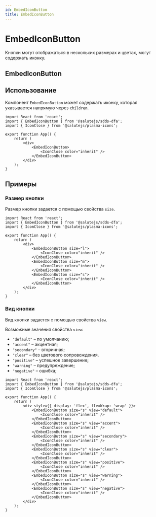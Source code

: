 ```yaml
---
id: EmbedIconButton
title: EmbedIconButton
---
```



# EmbedIconButton
Кнопки могут отображаться в нескольких размерах и цветах, могут содержать иконку.

## EmbedIconButton
<Description name="EmbedIconButton" />
<PropsTable name="EmbedIconButton" exclude={['css']} />

## Использование
Компонент `EmbedIconButton` может содержать иконку, которая указывается напрямую через `children`.

```tsx live
import React from 'react';
import { EmbedIconButton } from '@salutejs/sdds-dfa';
import { IconClose } from '@salutejs/plasma-icons';

export function App() {
    return (
        <div>
            <EmbedIconButton>
                <IconClose color="inherit" />
            </EmbedIconButton>
        </div>
    );
}
```

## Примеры

### Размер кнопки
Размер кнопки задается с помощью свойства `size`.

```tsx live
import React from 'react';
import { EmbedIconButton } from '@salutejs/sdds-dfa';
import { IconClose } from '@salutejs/plasma-icons';

export function App() {
    return (
        <div>
            <EmbedIconButton size="l">
                <IconClose color="inherit" />
            </EmbedIconButton>
            <EmbedIconButton size="m">
                <IconClose color="inherit" />
            </EmbedIconButton>
            <EmbedIconButton size="s">
                <IconClose color="inherit" />
            </EmbedIconButton>
        </div>
    );
}
```

### Вид кнопки
Вид кнопки задается с помощью свойства `view`.

Возможные значения свойства `view`:
+ `"default"` – по умолчанию;
+ `"accent"` – акцентная;
+ `"secondary"` – вторичная;
+ `"clear"` – без цветового сопровождения.
+ `"positive"` – успешное завершение;
+ `"warning"` – предупреждение;
+ `"negative"` – ошибка;

```tsx live
import React from 'react';
import { EmbedIconButton } from '@salutejs/sdds-dfa';
import { IconClose } from '@salutejs/plasma-icons';

export function App() {
    return (
        <div style={{ display: 'flex', flexWrap: 'wrap' }}>
            <EmbedIconButton size="s" view="default">
                <IconClose color="inherit" />
            </EmbedIconButton>
            <EmbedIconButton size="s" view="accent">
                <IconClose color="inherit" />
            </EmbedIconButton>
            <EmbedIconButton size="s" view="secondary">
                <IconClose color="inherit" />
            </EmbedIconButton>
            <EmbedIconButton size="s" view="clear">
                <IconClose color="inherit" />
            </EmbedIconButton>
            <EmbedIconButton size="s" view="positive">
                <IconClose color="inherit" />
            </EmbedIconButton>
            <EmbedIconButton size="s" view="warning">
                <IconClose color="inherit" />
            </EmbedIconButton>
            <EmbedIconButton size="s" view="negative">
                <IconClose color="inherit" />
            </EmbedIconButton>
        </div>
    );
}
```
